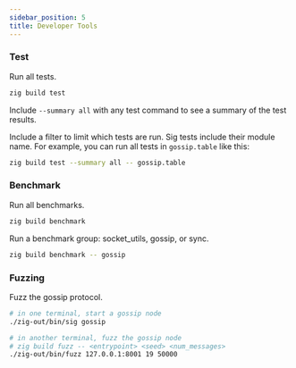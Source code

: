 ```yaml
---
sidebar_position: 5
title: Developer Tools
---
```


### Test

Run all tests.

```bash
zig build test
```

Include `--summary all` with any test command to see a summary of the test results.

Include a filter to limit which tests are run. Sig tests include their module name. For example, you can run all tests in `gossip.table` like this:

```bash
zig build test --summary all -- gossip.table
```

### Benchmark

Run all benchmarks.

```bash
zig build benchmark
```

Run a benchmark group: socket_utils, gossip, or sync.

```bash
zig build benchmark -- gossip
```

### Fuzzing

Fuzz the gossip protocol.

```bash
# in one terminal, start a gossip node
./zig-out/bin/sig gossip

# in another terminal, fuzz the gossip node
# zig build fuzz -- <entrypoint> <seed> <num_messages>
./zig-out/bin/fuzz 127.0.0.1:8001 19 50000
```
